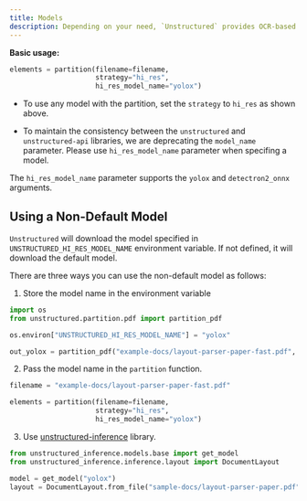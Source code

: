 ```yaml
---
title: Models
description: Depending on your need, `Unstructured` provides OCR-based and Transformer-based models to detect elements in the documents. The models are useful to detect the complex layout in the documents and predict the element types.
---
```


**Basic usage:**

```python
elements = partition(filename=filename,
                     strategy="hi_res",
                     hi_res_model_name="yolox")
```


<Note>

*   To use any model with the partition, set the `strategy` to `hi_res` as shown above.

*   To maintain the consistency between the `unstructured` and `unstructured-api` libraries, we are deprecating the `model_name` parameter. Please use `hi_res_model_name` parameter when specifing a model.
</Note>

The `hi_res_model_name` parameter supports the `yolox` and `detectron2_onnx` arguments.

## Using a Non-Default Model

`Unstructured` will download the model specified in `UNSTRUCTURED_HI_RES_MODEL_NAME` environment variable. If not defined, it will download the default model.

There are three ways you can use the non-default model as follows:

1.  Store the model name in the environment variable


```python
import os
from unstructured.partition.pdf import partition_pdf

os.environ["UNSTRUCTURED_HI_RES_MODEL_NAME"] = "yolox"

out_yolox = partition_pdf("example-docs/layout-parser-paper-fast.pdf", strategy="hi_res")

```


2.  Pass the model name in the `partition` function.


```python
filename = "example-docs/layout-parser-paper-fast.pdf"

elements = partition(filename=filename,
                     strategy="hi_res",
                     hi_res_model_name="yolox")

```


3.  Use [unstructured-inference](https://github.com/Unstructured-IO/unstructured-inference) library.


```python
from unstructured_inference.models.base import get_model
from unstructured_inference.inference.layout import DocumentLayout

model = get_model("yolox")
layout = DocumentLayout.from_file("sample-docs/layout-parser-paper.pdf", detection_model=model)

```
